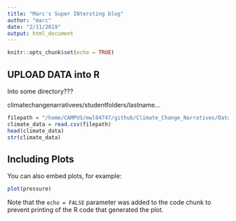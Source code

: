 ```yaml
---
title: "Marc's Super INtersting blog"
author: "marc"
date: "2/11/2019"
output: html_document
---
```


```r
knitr::opts_chunk$set(echo = TRUE)
```

## UPLOAD DATA into R

Into some directory???

climatechangenarrativees/studentfolders/lastname...

```r
filepath = "/home/CAMPUS/mwl04747/github/Climate_Change_Narratives/Data/SP18/choi_aberdeen station_data.csv"
climate_data = read.csv(filepath)
head(climate_data)
str(climate_data)
```

## Including Plots

You can also embed plots, for example:

```r
plot(pressure)
```

Note that the `echo = FALSE` parameter was added to the code chunk to prevent printing of the R code that generated the plot.
